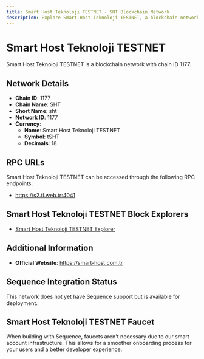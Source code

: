 ```yaml
--- 
title: Smart Host Teknoloji TESTNET - SHT Blockchain Network
description: Explore Smart Host Teknoloji TESTNET, a blockchain network with chain ID 1177. Learn about its native currency, Smart Host Teknoloji TESTNET, and how to interact with the network.
---
```


# Smart Host Teknoloji TESTNET

Smart Host Teknoloji TESTNET is a blockchain network with chain ID 1177.

## Network Details

- **Chain ID**: 1177
- **Chain Name**: SHT
- **Short Name**: sht
- **Network ID**: 1177
- **Currency**: 
  - **Name**: Smart Host Teknoloji TESTNET
  - **Symbol**: tSHT
  - **Decimals**: 18

## RPC URLs

Smart Host Teknoloji TESTNET can be accessed through the following RPC endpoints:

- https://s2.tl.web.tr:4041

## Smart Host Teknoloji TESTNET Block Explorers

- [Smart Host Teknoloji TESTNET Explorer](https://s2.tl.web.tr:4000)

## Additional Information

- **Official Website**: https://smart-host.com.tr

## Sequence Integration Status

This network does not yet have Sequence support but is available for deployment.

## Smart Host Teknoloji TESTNET Faucet

When building with Sequence, faucets aren't necessary due to our smart account infrastructure. This allows for a smoother onboarding process for your users and a better developer experience.
